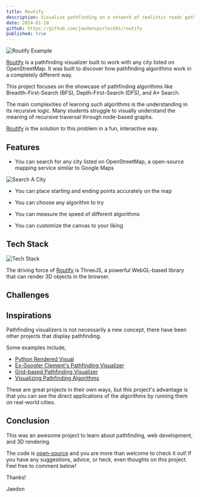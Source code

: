 ```yaml
---
title: Routify
description: Visualize pathfinding on a network of realistic roads gathered by real city data. See how popular algorithms are elevated on an interactive platform.
date: 2024-01-10
github: https://github.com/jaedonspurlock01/routify
published: true
---
```


![Routify Example](/routify/Routify.gif)

[Routify](https://www.routify.cc) is a pathfinding visualizer built to work with any city listed on OpenStreetMap. It was built to discover how pathfinding algorithms work in a completely different way.

This project focuses on the showcase of pathfinding algorithms like Breadth-First-Search (BFS), Depth-First-Search (DFS), and A* Search.

The main complexities of learning such algorithms is the understanding in its recursive logic. Many students struggle to visually understand the meaning of recursive traversal through node-based graphs.

[Routify](https://www.routify.cc) is the solution to this problem in a fun, interactive way.

## Features

- You can search for any city listed on OpenStreetMap, a open-source mapping service similar to Google Maps

![Search A City](/routify/searching_city.gif)

- You can place starting and ending points accurately on the map

- You can choose any algorithm to try

- You can measure the speed of different algorithms

- You can customize the canvas to your liking

## Tech Stack

![Tech Stack](/routify/tech-stack.png)

The driving force of [Routify](https://www.routify.cc) is ThreeJS, a powerful WebGL-based library that can render 3D objects in the browser.

## Challenges

## Inspirations

Pathfinding visualizers is not necessarily a new concept, there have been other projects that display pathfinding.

Some examples include,

- [Python Rendered Visual](https://www.youtube.com/watch?v=CgW0HPHqFE8&pp=ygUWcGF0aGZpbmRpbmcgdmlzdWFsaXplcg%3D%3D)
- [Ex-Googler Clement's Pathfinding Visualizer](https://www.youtube.com/watch?v=msttfIHHkak&t=2855s&pp=ygUWcGF0aGZpbmRpbmcgdmlzdWFsaXplcg%3D%3D)
- [Grid-based Pathfinding Visualizer](https://www.youtube.com/watch?v=9REexHx0hDY&pp=ygUWcGF0aGZpbmRpbmcgdmlzdWFsaXplcg%3D%3D)
- [Visualizing Pathfinding Algorithms](https://www.youtube.com/watch?v=9W8hNdEUFbc&ab_channel=CodeNoodles)

These are great projects in their own ways, but this project's advantage is that you can see the direct applications of the algorithms by running them on real-world cities.

## Conclusion

This was an awesome project to learn about pathfinding, web development, and 3D rendering.

The code is [open-source](https://www.routify.cc) and you are more than welcome to check it out! If you have any suggestions, advice, or heck, even thoughts on this project. Feel free to comment below!

Thanks!

Jaedon